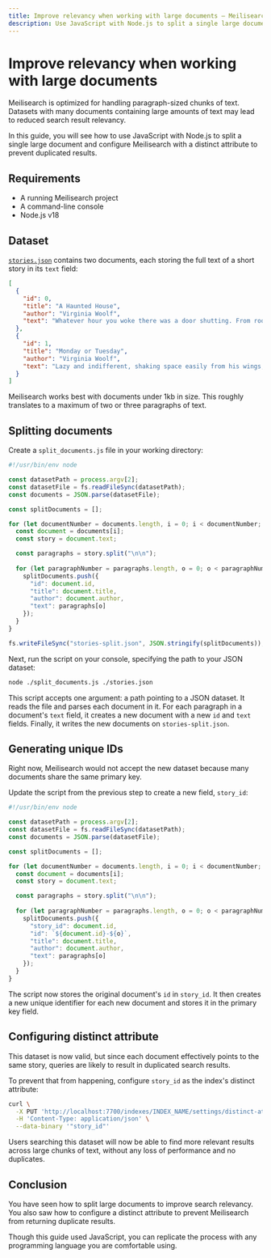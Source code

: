 ```yaml
---
title: Improve relevancy when working with large documents — Meilisearch documentation
description: Use JavaScript with Node.js to split a single large document and configure Meilisearch with a distinct attribute to prevent duplicated results.
---
```


# Improve relevancy when working with large documents

Meilisearch is optimized for handling paragraph-sized chunks of text. Datasets with many documents containing large amounts of text may lead to reduced search result relevancy.

In this guide, you will see how to use JavaScript with Node.js to split a single large document and configure Meilisearch with a distinct attribute to prevent duplicated results.

## Requirements

- A running Meilisearch project
- A command-line console
- Node.js v18

## Dataset

<a id="downloadstories" href="/assets/datasets/stories.json" download="stories.json">`stories.json`</a> contains two documents, each storing the full text of a short story in its `text` field:

```json
[
  {
    "id": 0,
    "title": "A Haunted House",
    "author": "Virginia Woolf",
    "text": "Whatever hour you woke there was a door shutting. From room to room they went, hand in hand, lifting here, opening there, making sure—a ghostly couple.\n\n \"Here we left it,\" she said. And he added, \"Oh, but here too!\" \"It's upstairs,\" she murmured. \"And in the garden,\" he whispered. \"Quietly,\" they said, \"or we shall wake them.\"\n\nBut it wasn't that you woke us. Oh, no. \"They're looking for it; they're drawing the curtain,\" one might say, and so read on a page or two. \"Now they've found it,\" one would be certain, stopping the pencil on the margin. And then, tired of reading, one might rise and see for oneself, the house all empty, the doors standing open, only the wood pigeons bubbling with content and the hum of the threshing machine sounding from the farm. \"What did I come in here for? What did I want to find?\" My hands were empty. \"Perhaps it's upstairs then?\" The apples were in the loft. And so down again, the garden still as ever, only the book had slipped into the grass.\n\nBut they had found it in the drawing room. Not that one could ever see them. The window panes reflected apples, reflected roses; all the leaves were green in the glass. If they moved in the drawing room, the apple only turned its yellow side. Yet, the moment after, if the door was opened, spread about the floor, hung upon the walls, pendant from the ceiling—what? My hands were empty. The shadow of a thrush crossed the carpet; from the deepest wells of silence the wood pigeon drew its bubble of sound. \"Safe, safe, safe,\" the pulse of the house beat softly. \"The treasure buried; the room ...\" the pulse stopped short. Oh, was that the buried treasure?\n\nA moment later the light had faded. Out in the garden then? But the trees spun darkness for a wandering beam of sun. So fine, so rare, coolly sunk beneath the surface the beam I sought always burnt behind the glass. Death was the glass; death was between us; coming to the woman first, hundreds of years ago, leaving the house, sealing all the windows; the rooms were darkened. He left it, left her, went North, went East, saw the stars turned in the Southern sky; sought the house, found it dropped beneath the Downs. \"Safe, safe, safe,\" the pulse of the house beat gladly. \"The Treasure yours.\"\n\nThe wind roars up the avenue. Trees stoop and bend this way and that. Moonbeams splash and spill wildly in the rain. But the beam of the lamp falls straight from the window. The candle burns stiff and still. Wandering through the house, opening the windows, whispering not to wake us, the ghostly couple seek their joy.\n\n\"Here we slept,\" she says. And he adds, \"Kisses without number.\" \"Waking in the morning—\" \"Silver between the trees—\" \"Upstairs—\" \"In the garden—\" \"When summer came—\" \"In winter snowtime—\" The doors go shutting far in the distance, gently knocking like the pulse of a heart.\n\nNearer they come; cease at the doorway. The wind falls, the rain slides silver down the glass. Our eyes darken; we hear no steps beside us; we see no lady spread her ghostly cloak. His hands shield the lantern. \"Look,\" he breathes. \"Sound asleep. Love upon their lips.\"\n\nStooping, holding their silver lamp above us, long they look and deeply. Long they pause. The wind drives straightly; the flame stoops slightly. Wild beams of moonlight cross both floor and wall, and, meeting, stain the faces bent; the faces pondering; the faces that search the sleepers and seek their hidden joy.\n\n\"Safe, safe, safe,\" the heart of the house beats proudly. \"Long years—\" he sighs. \"Again you found me.\" \"Here,\" she murmurs, \"sleeping; in the garden reading; laughing, rolling apples in the loft. Here we left our treasure—\" Stooping, their light lifts the lids upon my eyes. \"Safe! safe! safe!\" the pulse of the house beats wildly. Waking, I cry \"Oh, is this _your_ buried treasure? The light in the heart."
  },
  {
    "id": 1,
    "title": "Monday or Tuesday",
    "author": "Virginia Woolf",
    "text": "Lazy and indifferent, shaking space easily from his wings, knowing his way, the heron passes over the church beneath the sky. White and distant, absorbed in itself, endlessly the sky covers and uncovers, moves and remains. A lake? Blot the shores of it out! A mountain? Oh, perfect—the sun gold on its slopes. Down that falls. Ferns then, or white feathers, for ever and ever——\n\nDesiring truth, awaiting it, laboriously distilling a few words, for ever desiring—(a cry starts to the left, another to the right. Wheels strike divergently. Omnibuses conglomerate in conflict)—for ever desiring—(the clock asseverates with twelve distinct strokes that it is midday; light sheds gold scales; children swarm)—for ever desiring truth. Red is the dome; coins hang on the trees; smoke trails from the chimneys; bark, shout, cry \"Iron for sale\"—and truth?\n\nRadiating to a point men's feet and women's feet, black or gold-encrusted—(This foggy weather—Sugar? No, thank you—The commonwealth of the future)—the firelight darting and making the room red, save for the black figures and their bright eyes, while outside a van discharges, Miss Thingummy drinks tea at her desk, and plate-glass preserves fur coats——\n\nFlaunted, leaf-light, drifting at corners, blown across the wheels, silver-splashed, home or not home, gathered, scattered, squandered in separate scales, swept up, down, torn, sunk, assembled—and truth?\n\nNow to recollect by the fireside on the white square of marble. From ivory depths words rising shed their blackness, blossom and penetrate. Fallen the book; in the flame, in the smoke, in the momentary sparks—or now voyaging, the marble square pendant, minarets beneath and the Indian seas, while space rushes blue and stars glint—truth? or now, content with closeness?\n\nLazy and indifferent the heron returns; the sky veils her stars; then bares them."
  }
]
```

<Capsule intent="note" title="What is a large document for Meilisearch?">
Meilisearch works best with documents under 1kb in size. This roughly translates to a maximum of two or three paragraphs of text.
</Capsule>

## Splitting documents

Create a `split_documents.js` file in your working directory:

```js
#!/usr/bin/env node

const datasetPath = process.argv[2];
const datasetFile = fs.readFileSync(datasetPath);
const documents = JSON.parse(datasetFile);

const splitDocuments = [];

for (let documentNumber = documents.length, i = 0; i < documentNumber; i += 1) {
  const document = documents[i];
  const story = document.text;

  const paragraphs = story.split("\n\n");
  
  for (let paragraphNumber = paragraphs.length, o = 0; o < paragraphNumber; o += 1) {
    splitDocuments.push({
      "id": document.id,
      "title": document.title,
      "author": document.author,
      "text": paragraphs[o]
    });
  }
}

fs.writeFileSync("stories-split.json", JSON.stringify(splitDocuments));
```

Next, run the script on your console, specifying the path to your JSON dataset:

```sh
node ./split_documents.js ./stories.json
```

This script accepts one argument: a path pointing to a JSON dataset. It reads the file and parses each document in it. For each paragraph in a document's `text` field, it creates a new document with a new `id` and `text` fields. Finally, it writes the new documents on `stories-split.json`.

## Generating unique IDs

Right now, Meilisearch would not accept the new dataset because many documents share the same primary key.

Update the script from the previous step to create a new field, `story_id`:

```js
#!/usr/bin/env node

const datasetPath = process.argv[2];
const datasetFile = fs.readFileSync(datasetPath);
const documents = JSON.parse(datasetFile);

const splitDocuments = [];

for (let documentNumber = documents.length, i = 0; i < documentNumber; i += 1) {
  const document = documents[i];
  const story = document.text;

  const paragraphs = story.split("\n\n");
  
  for (let paragraphNumber = paragraphs.length, o = 0; o < paragraphNumber; o += 1) {
    splitDocuments.push({
      "story_id": document.id,
      "id": `${document.id}-${o}`,
      "title": document.title,
      "author": document.author,
      "text": paragraphs[o]
    });
  }
}
```

The script now stores the original document's `id` in `story_id`. It then creates a new unique identifier for each new document and stores it in the primary key field.

## Configuring distinct attribute

This dataset is now valid, but since each document effectively points to the same story, queries are likely to result in duplicated search results.

To prevent that from happening, configure `story_id` as the index's distinct attribute:

```sh
curl \
  -X PUT 'http://localhost:7700/indexes/INDEX_NAME/settings/distinct-attribute' \
  -H 'Content-Type: application/json' \
  --data-binary '"story_id"'
```

Users searching this dataset will now be able to find more relevant results across large chunks of text, without any loss of performance and no duplicates.

## Conclusion

You have seen how to split large documents to improve search relevancy. You also saw how to configure a distinct attribute to prevent Meilisearch from returning duplicate results. 

Though this guide used JavaScript, you can replicate the process with any programming language you are comfortable using.
